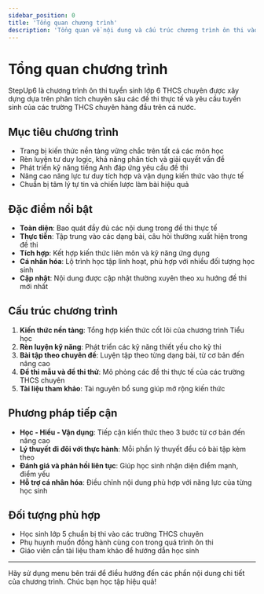 ```yaml
---
sidebar_position: 0
title: 'Tổng quan chương trình'
description: 'Tổng quan về nội dung và cấu trúc chương trình ôn thi vào lớp 6 THCS chuyên.'
---
```


# Tổng quan chương trình

StepUp6 là chương trình ôn thi tuyển sinh lớp 6 THCS chuyên được xây dựng dựa trên phân tích chuyên sâu các đề thi thực tế và yêu cầu tuyển sinh của các trường THCS chuyên hàng đầu trên cả nước.

## Mục tiêu chương trình

- Trang bị kiến thức nền tảng vững chắc trên tất cả các môn học
- Rèn luyện tư duy logic, khả năng phân tích và giải quyết vấn đề
- Phát triển kỹ năng tiếng Anh đáp ứng yêu cầu đề thi
- Nâng cao năng lực tư duy tích hợp và vận dụng kiến thức vào thực tế
- Chuẩn bị tâm lý tự tin và chiến lược làm bài hiệu quả

## Đặc điểm nổi bật

- **Toàn diện**: Bao quát đầy đủ các nội dung trong đề thi thực tế
- **Thực tiễn**: Tập trung vào các dạng bài, câu hỏi thường xuất hiện trong đề thi
- **Tích hợp**: Kết hợp kiến thức liên môn và kỹ năng ứng dụng
- **Cá nhân hóa**: Lộ trình học tập linh hoạt, phù hợp với nhiều đối tượng học sinh
- **Cập nhật**: Nội dung được cập nhật thường xuyên theo xu hướng đề thi mới nhất

## Cấu trúc chương trình

1. **Kiến thức nền tảng**: Tổng hợp kiến thức cốt lõi của chương trình Tiểu học
2. **Rèn luyện kỹ năng**: Phát triển các kỹ năng thiết yếu cho kỳ thi
3. **Bài tập theo chuyên đề**: Luyện tập theo từng dạng bài, từ cơ bản đến nâng cao
4. **Đề thi mẫu và đề thi thử**: Mô phỏng các đề thi thực tế của các trường THCS chuyên
5. **Tài liệu tham khảo**: Tài nguyên bổ sung giúp mở rộng kiến thức

## Phương pháp tiếp cận

- **Học - Hiểu - Vận dụng**: Tiếp cận kiến thức theo 3 bước từ cơ bản đến nâng cao
- **Lý thuyết đi đôi với thực hành**: Mỗi phần lý thuyết đều có bài tập kèm theo
- **Đánh giá và phản hồi liên tục**: Giúp học sinh nhận diện điểm mạnh, điểm yếu
- **Hỗ trợ cá nhân hóa**: Điều chỉnh nội dung phù hợp với năng lực của từng học sinh

## Đối tượng phù hợp

- Học sinh lớp 5 chuẩn bị thi vào các trường THCS chuyên
- Phụ huynh muốn đồng hành cùng con trong quá trình ôn thi
- Giáo viên cần tài liệu tham khảo để hướng dẫn học sinh

---

Hãy sử dụng menu bên trái để điều hướng đến các phần nội dung chi tiết của chương trình. Chúc bạn học tập hiệu quả! 